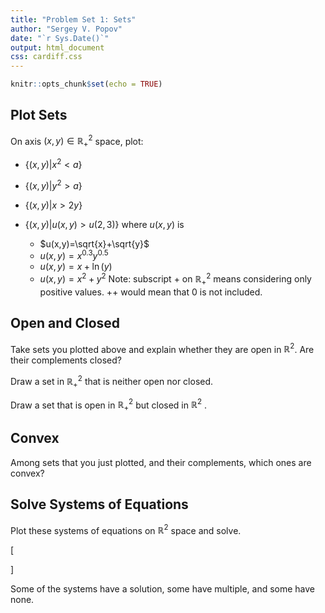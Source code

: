 ---
title: "Problem Set 1: Sets"
author: "Sergey V. Popov"
date: "`r Sys.Date()`"
output: html_document
css: cardiff.css
---

```{r setup, include=FALSE}
knitr::opts_chunk$set(echo = TRUE)
```

## Plot Sets

On axis $(x,y)\in \mathbb{R}^2_{+}$ space, plot:

- $\{(x,y)|x^2<a\}$
- $\{(x,y)|y^2>a\}$
- $\{(x,y)|x>2y\}$
- $\{(x,y)|u(x,y)>u(2,3)\}$ where $u(x,y)$ is

    + $u(x,y)=\sqrt{x}+\sqrt{y}$
    + $u(x,y)=x^{0.3}y^{0.5}$
    + $u(x,y)=x+ \ln(y)$
    + $u(x,y)=x^2+y^2$
Note: subscript $+$ on $\mathbb{R}^2_{+}$ means considering only positive values. $++$ would mean that $0$ is not included.

## Open and Closed

Take sets you plotted above and explain whether they are open in $\mathbb{R}^2$. Are their complements closed?

Draw a set in $\mathbb{R}^2_{+}$ that is neither open nor closed.

Draw a set that is open in $\mathbb{R}^2_{+}$ but closed in $\mathbb{R}^2$ .

## Convex

Among sets that you just plotted, and their complements, which ones are convex?

## Solve Systems of Equations

Plot these systems of equations on $\mathbb{R}^2$ space and solve.

\[
\begin{cases}
2x + 3y = 5, \\
3x + 4y = 7. \\
\end{cases}
 \quad
\begin{cases}
6x + 8y = 5, \\
3x + 4y = 7. \\
\end{cases}\quad
\begin{cases}
2x - 3y = 5, \\
3x + 4y = 7. \\
\end{cases}
 \quad
\begin{cases}
2x + 8y = 0, \\
3x + 4y = 0. \\
\end{cases}\]

Some of the systems have a solution, some have multiple, and some have none.
